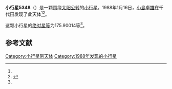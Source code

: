 {{Infobox planet
| bgcolour = #FFFFC0
| name = 5348 Kennoguchi
| symbol = 
| image = 
| caption = 
| discovery = yes
| discovery_ref = 
| discoverer = [[小島卓雄|小島卓雄]]
| discovery_site = [[千代田|千代田]] 
| discovered = 1988年1月16日
| designations = yes
| mp_name = 
| named_after = 
| alt_names = 1988 BB/ 1970 GP2 / 1973 YJ2 / 1984 GA1
| mp_category = [[主带小行星|主带小行星]]
| orbit_ref = <ref name="a">[http://ssd.jpl.nasa.gov/sbdb.cgi?sstr=5348 5348 Kennoguchi] {{Wayback|url=http://ssd.jpl.nasa.gov/sbdb.cgi?sstr=5348 |date=20201124020425 }}，小行星數據庫瀏覽器（JPL Small-Body Database Browser）－[[美国国家航空航天局|美国国家航空航天局]]喷气推进实验室</ref>
| epoch = 2456400.5 (2013年4月18日更新)
| aphelion = {{convert|3.2701938|AU|km|3|abbr=on|lk=out}}
| perihelion = {{convert|2.3194344|AU|km|3|abbr=on}}
| semimajor = {{convert|2.7948141|AU|km|3|abbr=on}}
| eccentricity = 0.1700935
| period = 1706.584629 [[日|日]]<br />4.67[[儒略年|儒略年]]
| avg_speed = 
| inclination = 7.06426
| asc_node = 301.56102
| mean_anomaly = 
| arg_peri = 175.90014
| satellites = 
| physical_characteristics = yes
| dimensions = 
| mass = 
| density = 
| surface_grav = 
| escape_velocity = 
| sidereal_day = 
| axial_tilt = 
| pole_ecliptic_lat = 
| pole_ecliptic_lon = 
| albedo = 
| temperatures= 
| temp_name1 = 
| mean_temp_1 = 
| max_temp_1 = 
| temp_name2 = 
| max_temp_2 = 
| spectral_type = 
| abs_magnitude = 175.90014
}}

'''小行星5348'''（{{lang-en|5348 Kennoguchi}}）是一颗围绕[[太阳|太阳]][[公转|公转]]的[[小行星|小行星]]。1988年1月16日，[[小島卓雄|小島卓雄]]在千代田发现了此天体<ref name="a" /><ref>{{cite news|title=小行星列表|url=http://cfa-www.harvard.edu/iau/lists/NumberedMPs.txt|accessdate=2013-07-08|newspaper=哈佛大学|archive-date=2008-05-17|archive-url=https://web.archive.org/web/20080517010638/http://cfa-www.harvard.edu/iau/lists/NumberedMPs.txt|dead-url=no}}</ref>。

这颗小行星的[[绝对星等|绝对星等]]为175.90014等<ref name="a" />。

==参考文献==
{{reflist}}
{{Minor Planet Number|[[小行星5347|小行星5347]]|[[小行星5349|小行星5349]]}}

{{小天体}}

[[Category:小行星带天体|Category:小行星带天体]]
[[Category:1988年发现的小行星|Category:1988年发现的小行星]]

{{asteroid-stub}}